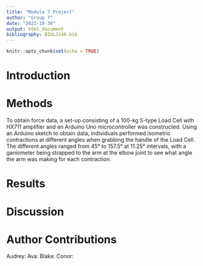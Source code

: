 ```yaml
---
title: "Module 7 Project"
author: "Group 7"
date: "2023-10-30"
output: html_document
bibliography: BIOL3140.bib
---
```


```r
knitr::opts_chunk$set(echo = TRUE)
```

# Introduction

# Methods
To obtain force data, a set-up consisting of a 100-kg S-type Load Cell with HX711 amplifier and an Arduino Uno microcontroller was constructed. Using an Arduino sketch to obtain data, individuals performed isometric contractions at different angles when grabbing the handle of the Load Cell. The different angles ranged from 45° to 157.5° at 11.25° intervals, with a ganiometer being strapped to the arm at the elbow joint to see what angle the arm was making for each contraction.

# Results

# Discussion

# Author Contributions
Audrey:
Ava:
Blake:
Conor: